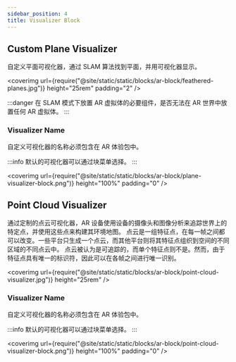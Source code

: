 ```yaml
---
sidebar_position: 4
title: Visualizer Block
---
```


## Custom Plane Visualizer

自定义平面可视化器，通过 SLAM 算法找到平面，并用可视化器显示。

<coverimg
  url={require("@site/static/static/blocks/ar-block/feathered-planes.jpg")}
  height="25rem"
  padding="2"
/>

:::danger
在 SLAM 模式下放置 AR 虚拟体的必要组件，是否无法在 AR 世界中放置任何 AR 虚拟体。
:::

### Visualizer Name

自定义可视化器的名称必须包含在 AR 体验包中。

:::info
默认的可视化器可以通过块菜单选择。
:::

<coverimg
  url={require("@site/static/static/blocks/ar-block/plane-visualizer-block.png")}
  height="100%"
  padding="0"
/>

## Point Cloud Visualizer

通过定制的点云可视化器，AR 设备使用设备的摄像头和图像分析来追踪世界上的特定点，并使用这些点来构建其环境地图。
点云是一组特征点，在每一帧之间都可以改变。一些平台只生成一个点云，而其他平台则将其特征点组织到空间的不同区域的不同点云中。
点云被认为是可追踪的，而单个特征点则不是。然而，由于特征点具有唯一的标识符，因此可以在各帧之间进行唯一识别。

<coverimg
  url={require("@site/static/static/blocks/ar-block/point-cloud-visualizer.jpg")}
  height="25rem"
/>

### Visualizer Name

自定义可视化器的名称必须包含在 AR 体验包中。

:::info
默认的可视化器可以通过块菜单选择。
:::

<coverimg
  url={require("@site/static/static/blocks/ar-block/point-cloud-visualizer-block.png")}
  height="100%"
  padding="0"
/>
